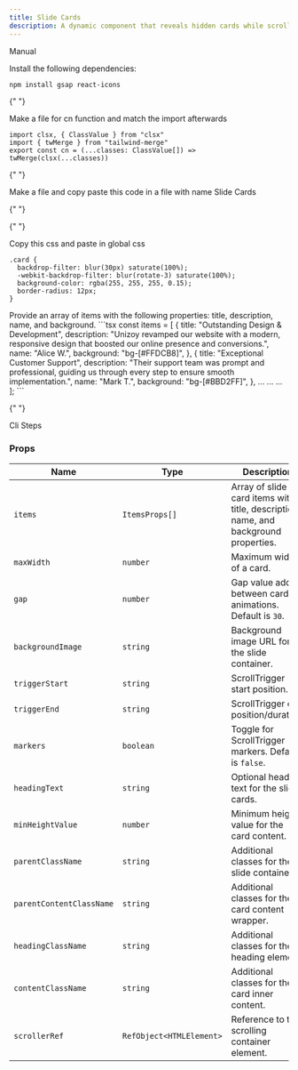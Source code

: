 ```yaml
---
title: Slide Cards
description: A dynamic component that reveals hidden cards while scrolling.
---
```


<ComponentPreview
  name="sliding-cards-demo"
  className="[&_.preview>[data-orientation=vertical]]:sm:max-w-[70%]"
/>

  <Tabs defaultValue="manual">

<TabsList>
  <TabsTrigger value="manual">Manual</TabsTrigger>
</TabsList>

  <TabsContent value="manual">

  <Steps>

<Step>Install the following dependencies:</Step>

```bash
npm install gsap react-icons
```

{" "}

<Step>Make a file for cn function and match the import afterwards</Step>

```tsx
import clsx, { ClassValue } from "clsx"
import { twMerge } from "tailwind-merge"
export const cn = (...classes: ClassValue[]) => twMerge(clsx(...classes))
```

{" "}

<Step>
  Make a file and copy paste this code in a file with name Slide Cards
</Step>

{" "}

<ComponentSource name="sliding-cards" />

{" "}

<Step>Copy this css and paste in global css</Step>

```tsx
.card {
  backdrop-filter: blur(30px) saturate(100%);
  -webkit-backdrop-filter: blur(rotate-3) saturate(100%);
  background-color: rgba(255, 255, 255, 0.15);
  border-radius: 12px;
}
```

<Step>
  Provide an array of items with the following properties: title, description, name, and background.
</Step>
```tsx
    const  items = [
            {
      title: "Outstanding Design & Development",
      description: "Unizoy revamped our website with a modern, responsive design that boosted our online presence and conversions.",
      name: "Alice W.",
      background: "bg-[#FFDCB8]",
    },
    {
      title: "Exceptional Customer Support",
      description: "Their support team was prompt and professional, guiding us through every step to ensure smooth implementation.",
      name: "Mark T.",
      background: "bg-[#BBD2FF]",
    },
        ...
        ...
        ...
      ];
```
</Steps>
  </TabsContent>

  <TabsContent value="cli">

  <Steps>

{" "}

<Step>Cli Steps</Step>

  </Steps>

  </TabsContent>

  </Tabs>

### Props

| Name                     | Type                     | Description                                                                         |
| ------------------------ | ------------------------ | ----------------------------------------------------------------------------------- |
| `items`                  | `ItemsProps[]`           | Array of slide card items with title, description, name, and background properties. |
| `maxWidth`               | `number`                 | Maximum width of a card.                                                            |
| `gap`                    | `number`                 | Gap value added between card animations. Default is `30`.                           |
| `backgroundImage`        | `string`                 | Background image URL for the slide container.                                       |
| `triggerStart`           | `string`                 | ScrollTrigger start position.                                                       |
| `triggerEnd`             | `string`                 | ScrollTrigger end position/duration.                                                |
| `markers`                | `boolean`                | Toggle for ScrollTrigger markers. Default is `false`.                               |
| `headingText`            | `string`                 | Optional heading text for the slide cards.                                          |
| `minHeightValue`         | `number`                 | Minimum height value for the card content.                                          |
| `parentClassName`        | `string`                 | Additional classes for the slide container.                                         |
| `parentContentClassName` | `string`                 | Additional classes for the card content wrapper.                                    |
| `headingClassName`       | `string`                 | Additional classes for the heading element.                                         |
| `contentClassName`       | `string`                 | Additional classes for the card inner content.                                      |
| `scrollerRef`            | `RefObject<HTMLElement>` | Reference to the scrolling container element.                                       |
